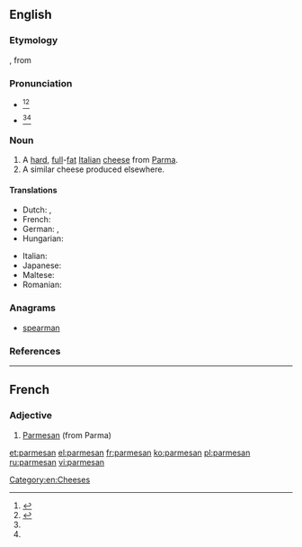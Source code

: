 {{also|Parmesan}}
==English==

===Etymology===
{{etyl|fr}} {{term|parmesan|lang=fr}}, from {{etyl|it}} {{term|parmigiano||lang=it}}

===Pronunciation===
* {{a|UK|also found in the US}} {{IPA|/ˈpɑɹ.məˌzɑn/}}<ref name="Dictionarycom">{{R:Dictionary.com|Parmesan}}</ref><ref name="MW">{{R:Merriam Webster Online|Parmesan}}</ref>
* {{a|found in the US}} {{IPA|/ˈpɑɹ.məˌʒɑn/}}<ref name="Dictionarycom"></ref><ref name="MW"></ref>

===Noun===
{{wikipedia}}
{{en-noun|-|s}}

# A [[hard]], [[full]]-[[fat]] [[Italian]] [[cheese]] from [[Parma]].
# A similar cheese produced elsewhere.

====Translations====
{{trans-top|hard, full-fat Italian cheese from Parma}}
* Dutch: {{t|nl|parmezaan|m}}, {{t|nl|parmezaankaas|m}}
* French: {{t+|fr|parmesan|m}}
* German: {{t|de|Parmesan|m}}, {{t|de|Parmesankäse|m}}
* Hungarian: {{t-|hu|parmezán}}
{{trans-mid}}
* Italian: {{t-|it|parmigiano|m}}
* Japanese: {{t-|ja|パルメザン|tr=parumezan}}
* Maltese: {{t|mt|parmeġġan}}
* Romanian: {{t+|ro|parmezan|n}}
{{trans-bottom}}

===Anagrams===
* [[spearman#English|spearman]]

===References===
<references/>

[[Category:en:Cheeses]]

----

==French==

===Adjective===
{{fr-adj}}

# [[Parmesan]] (from Parma)

[[et:parmesan]]
[[el:parmesan]]
[[fr:parmesan]]
[[ko:parmesan]]
[[pl:parmesan]]
[[ru:parmesan]]
[[vi:parmesan]]